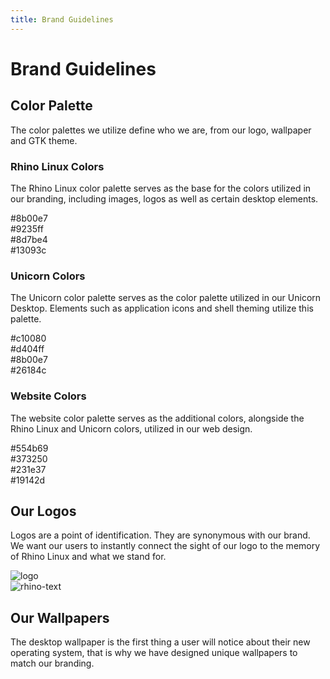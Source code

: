 ```yaml
---
title: Brand Guidelines
---
```



# Brand Guidelines
## Color Palette
The color palettes we utilize define who we are, from our logo, wallpaper and GTK theme.

### Rhino Linux Colors
The Rhino Linux color palette serves as the base for the colors utilized in our branding, including images, logos as well as certain desktop elements.
<div className="nx-grid nx-grid-cols-4 nx-gap-4 nx-mt-4">

  <div>
    <div className="nx-bg-neon-purple nx-text-off-white p-2 nx-p-2 nx-text-center nx-rounded-[0.65em] nx-border-4 nx-border-brand-dark">
      #8b00e7
    </div>
  </div>

  <div> 
    <div className="nx-bg-highlighter-purple nx-text-off-white nx-p-2 nx-text-center nx-rounded-[0.65em] nx-border-4 nx-border-brand-dark">
      #9235ff
    </div>
  </div>

  <div>
    <div className="nx-bg-rhino-purple nx-text-off-white nx-p-2 nx-text-center nx-rounded-[0.65em] nx-border-4 nx-border-brand-dark">
      #8d7be4
    </div>
  </div>

  <div>
    <div className="nx-bg-dark-purple nx-text-off-white nx-p-2 nx-text-center nx-rounded-[0.65em] nx-border-4 nx-border-brand-light">
      #13093c
    </div>
  </div>
</div>

### Unicorn Colors
The Unicorn color palette serves as the color palette utilized in our Unicorn Desktop. Elements such as application icons and shell theming utilize this palette.
<div className="nx-grid nx-grid-cols-4 nx-gap-4 nx-mt-4">
<div>
  <div className="nx-bg-unicorn-magenta nx-p-2 nx-text-off-white nx-text-center nx-rounded-[0.65em] nx-border-4 nx-border-brand-dark">
    #c10080
  </div>
</div>

<div>
  <div className="nx-bg-unicorn-pink nx-p-2 nx-text-off-white nx-text-center nx-rounded-[0.65em] nx-border-4 nx-border-brand-dark">
    #d404ff
  </div>
</div>

<div>
  <div className="nx-bg-unicorn-purple nx-p-2 nx-text-off-white nx-text-center nx-rounded-[0.65em] nx-border-4 nx-border-brand-dark">
    #8b00e7
  </div>
</div>

<div>
  <div className="nx-bg-unicorn-dark nx-p-2 nx-text-off-white nx-text-center nx-rounded-[0.65em] nx-border-4 nx-border-brand-light">
    #26184c
  </div>
</div>
</div>

### Website Colors
The website color palette serves as the additional colors, alongside the Rhino Linux and Unicorn colors, utilized in our web design.
<div className="nx-grid nx-grid-cols-4 nx-gap-4 nx-mt-4">
<div>
  <div className="nx-bg-site-100 nx-p-2 nx-text-off-white nx-text-center nx-rounded-[0.65em] nx-border-4 nx-border-brand-dark">
    #554b69
  </div>
</div>

<div>
  <div className="nx-bg-site-200 nx-p-2 nx-text-off-white nx-text-center nx-rounded-[0.65em] nx-border-4 nx-border-brand-light">
    #373250
  </div>
</div>

<div>
  <div className="nx-bg-site-300 nx-p-2 nx-text-off-white nx-text-center nx-rounded-[0.65em] nx-border-4 nx-border-brand-light">
    #231e37
  </div>
</div>

<div>
  <div className="nx-bg-site-400 nx-p-2 nx-text-off-white nx-text-center nx-rounded-[0.65em] nx-border-4 nx-border-brand-light">
    #19142d
  </div>
</div>
</div>

## Our Logos
Logos are a point of identification. They are synonymous with our brand. We want our users to instantly connect the sight of our logo to the memory of Rhino Linux and what we stand for.

<div className="nx-grid nx-grid-cols-2 nx-mt-4">
  <div>
    <Image src={Logo} alt="logo" width={300} height={300} />
  </div>
  <div>
    <Image src={RhinoText} alt="rhino-text" width={1343} height={439} />
  </div>
</div>


## Our Wallpapers
The desktop wallpaper is the first thing a user will notice about their new operating system, that is why we have designed unique wallpapers to match our branding.

<div className="nx-grid nx-grid-cols-3 nx-gap-4 nx-mt-4">
  <div>
    <Image src={WpOne} alt="" className="nx-rounded-[0.65em]" width={960} height={540} />
  </div>
  <div>
    <Image src={WpTwo} alt="" className="nx-rounded-[0.65em]" width={960} height={540} />
  </div>
  <div>
    <Image src={WpThree} alt="" className="nx-rounded-[0.65em]" width={960} height={540} />
  </div>
</div>

<div className="nx-grid nx-grid-cols-3 nx-gap-4 nx-mt-4">
  <div>
    <Image src={WpFour} alt="" className="nx-rounded-[0.65em]" width={960} height={540} />
  </div>
  <div>
    <Image src={WpFive} alt="" className="nx-rounded-[0.65em]" width={960} height={540} />
  </div>
  <div>
    <Image src={WpSix} alt="" className="nx-rounded-[0.65em]" width={960} height={540} />
  </div>
</div>

<div className="nx-grid nx-grid-cols-3 nx-gap-4 nx-mt-4">
  <div>
  </div>
  <div>
    <Image src={WpSeven} alt="" className="nx-rounded-[0.65em]" width={960} height={540} />
  </div>
  <div>
  </div>
</div>